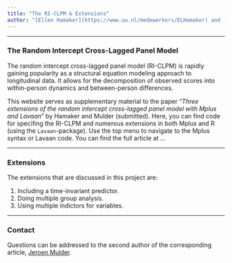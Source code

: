 ```yaml
---
title: "The RI-CLPM & Extensions"
author: "[Ellen Hamaker](https://www.uu.nl/medewerkers/ELHamaker) and [Jeroen Mulder](https://www.uu.nl/medewerkers/JDMulder) - Utrecht University, the Netherlands"
---
```


----

### The Random Intercept Cross-Lagged Panel Model
The random intercept cross-lagged panel model (RI-CLPM) is rapidly gaining popularity as a structural equation modeling approach to longitudinal data. It allows for the decomposition of observed scores into within-person dynamics and between-person differences. 

This website serves as supplementary material to the paper "*Three extensions of the random intercept cross-lagged panel model with Mplus and Lavaan*" by Hamaker and Mulder (submitted). Here, you can find code for specifing the RI-CLPM and numerous extensions in both Mplus and R (using the `Lavaan`-package). Use the top menu to navigate to the Mplus syntax or Lavaan code. You can find the full article at ...

----

### Extensions
The extensions that are discussed in this project are:

1. Including a time-invariant predictor. 
2. Doing multiple group analysis. 
3. Using multiple indictors for variables. 

----

### Contact
Questions can be addressed to the second author of the corresponding article, [Jeroen Mulder](mailto:j.d.mulder@uu.nl). 
